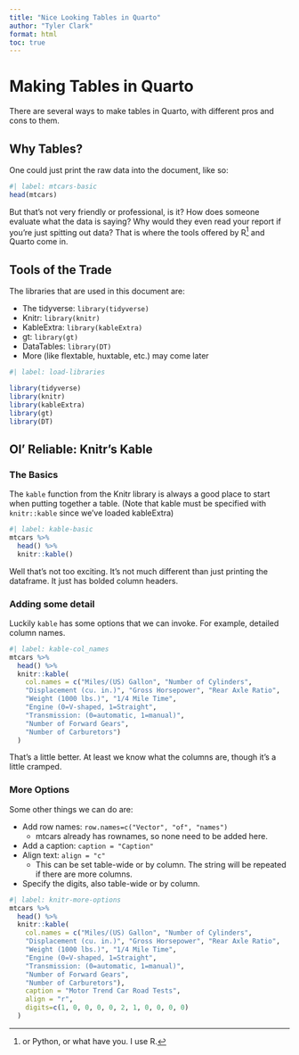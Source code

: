 ```yaml
---
title: "Nice Looking Tables in Quarto"
author: "Tyler Clark"
format: html
toc: true
---
```


# Making Tables in Quarto

There are several ways to make tables in Quarto, with 
  different pros and cons to them.
  
  
## Why Tables?

One could just print the raw data into the document, like so:

```r
#| label: mtcars-basic
head(mtcars)
```

But that's not very friendly or professional, is it? 
  How does someone evaluate what the data is saying?
  Why would they even read your report if you're just spitting
  out data? That is where the tools offered by 
  R^[or Python, or what have you. I use R.] and Quarto
  come in. 


## Tools of the Trade

The libraries that are used in this document are:

- The tidyverse: `library(tidyverse)`
- Knitr: `library(knitr)`
- KableExtra: `library(kableExtra)`
- gt: `library(gt)`
- DataTables: `library(DT)`
- More (like flextable, huxtable, etc.) may come later

```r
#| label: load-libraries

library(tidyverse)
library(knitr)
library(kableExtra)
library(gt)
library(DT)

```

## Ol' Reliable: Knitr's Kable


### The Basics

The `kable` function from the Knitr library is always a good place 
  to start when putting together a table.
  (Note that kable must be specified with `knitr::kable` since we've
  loaded kableExtra)
  
```r
#| label: kable-basic
mtcars %>% 
  head() %>% 
  knitr::kable()
```

Well that's not too exciting. It's not much different than just 
  printing the dataframe. It just has bolded column headers. 
  
  
### Adding some detail

Luckily `kable` has some options that we can invoke.
  For example, detailed column names.

```r
#| label: kable-col_names
mtcars %>% 
  head() %>% 
  knitr::kable(
    col.names = c("Miles/(US) Gallon", "Number of Cylinders",
    "Displacement (cu. in.)", "Gross Horsepower", "Rear Axle Ratio",
    "Weight (1000 lbs.)", "1/4 Mile Time", 
    "Engine (0=V-shaped, 1=Straight",
    "Transmission: (0=automatic, 1=manual)",
    "Number of Forward Gears",
    "Number of Carburetors")
  )
```

That's a little better. At least we know what the columns are, 
  though it's a little cramped.
  
### More Options

  Some other things we can do are:
  
  - Add row names: `row.names=c("Vector", "of", "names")`
    - mtcars already has rownames, so none need to be added here.
  - Add a caption: `caption = "Caption"`
  - Align text: `align = "c"`
    - This can be set table-wide or by column. The string will be repeated
  if there are more columns.
  - Specify the digits, also table-wide or by column.
  
```r
#| label: knitr-more-options
mtcars %>% 
  head() %>% 
  knitr::kable(
    col.names = c("Miles/(US) Gallon", "Number of Cylinders",
    "Displacement (cu. in.)", "Gross Horsepower", "Rear Axle Ratio",
    "Weight (1000 lbs.)", "1/4 Mile Time", 
    "Engine (0=V-shaped, 1=Straight",
    "Transmission: (0=automatic, 1=manual)",
    "Number of Forward Gears",
    "Number of Carburetors"),
    caption = "Motor Trend Car Road Tests",
    align = "r",
    digits=c(1, 0, 0, 0, 0, 2, 1, 0, 0, 0, 0)
  )
```

